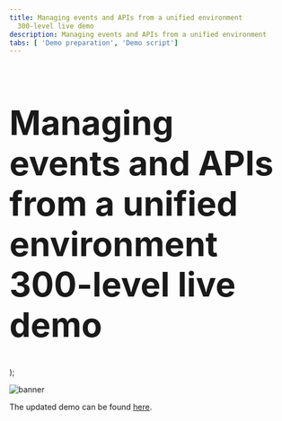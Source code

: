```yaml
---
title: Managing events and APIs from a unified environment
  300-level live demo
description: Managing events and APIs from a unified environment
tabs: [ 'Demo preparation', 'Demo script']
---
```


  <span>
      <h1 style="font-size:60px;"> Managing events and APIs from a unified environment<br/> 300-level live demo</h1>
  </span>
);

![banner](https://raw.githubusercontent.com/ibm-garage-tsa/platinum-demos/master/src/pages/300-integration-managing-events-and-apis-from-unified-environment/images/eem-prep-banner-10-12-22.jpg)

<span id="top"></span>


The updated demo can be found [here](https://ibm-garage-tsa.github.io/platinum-demos/300-integration-managing-events-and-apis-from-unified-environment/demo-preparation/).
